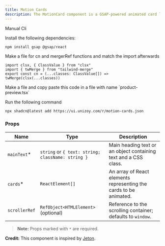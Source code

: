 ```yaml
---
title: Motion Cards
description: The MotionCard component is a GSAP-powered animated card layout that pins content during scroll and animates child elements.
---
```


<ComponentPreview
  name="motion-cards-demo"
  className="[&_.preview>[data-orientation=vertical]]:sm:max-w-[70%]"
/>

<CodeTabs>

<TabsList>
  <TabsTrigger value="manual">Manual</TabsTrigger>
  <TabsTrigger value="cli">Cli</TabsTrigger>
</TabsList>

<TabsContent value="manual">

<Steps>

<Step>Install the following dependencies:</Step>

```bash
npm install gsap @gsap/react
```

<Step>
  Make a file for cn and mergerRef functions and match the import
  afterwards
</Step>

```tsx
import clsx, { ClassValue } from "clsx"
import { twMerge } from "tailwind-merge"
export const cn = (...classes: ClassValue[]) => twMerge(clsx(...classes))
```

<Step>
  Make a file and copy paste this code in a file with name `product-preview.tsx`
</Step>

<ComponentSource name="motion-cards" />

</Steps>

</TabsContent>

<TabsContent value="cli">

<Steps>

<Step>Run the following command </Step>

```bash
npx shadcn@latest add https://ui.unizoy.com/r/motion-cards.json
```

</Steps>

</TabsContent>

</CodeTabs>

### Props

| Name          | Type                                              | Description                                                       |
| ------------- | ------------------------------------------------- | ----------------------------------------------------------------- |
| `mainText`\*  | `string` or `{ text: string; className: string }` | Main heading text or an object containing text and a CSS class.   |
| `cards`\*     | `ReactElement[]`                                  | An array of React elements representing the cards to be animated. |
| `scrollerRef` | `RefObject<HTMLElement>` (optional)               | Reference to the scrolling container; defaults to `window`.       |

> **Note:** Props marked with `*` are required.

<Callout className="my-6">

**Credit:** This component is inspired by [Jeton](https://www.jeton.com/).

</Callout>